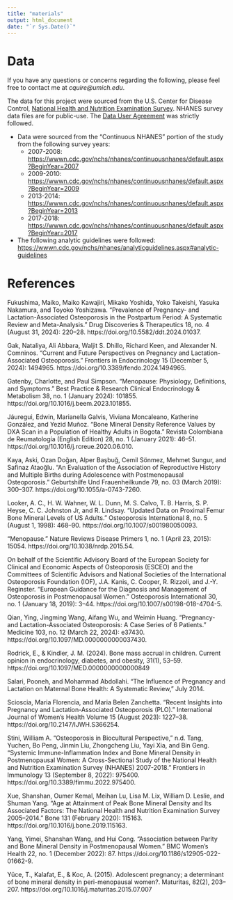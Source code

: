 ```yaml
---
title: "materials"
output: html_document
date: "`r Sys.Date()`"
---
```


# Data

If you have any questions or concerns regarding the following, please feel free to contact me at *cquire@umich.edu*.

The data for this project were sourced from the U.S. Center for Disease Control, [National Health and Nutrition Examination Survey](<https://wwwn.cdc.gov/nchs/nhanes/Default.aspx>). NHANES survey data files are for public-use. The [Data User Agreement](<https://www.cdc.gov/nchs/policy/data-user-agreement.html#cdc_generic_section_2-terms-and-conditions>) was strictly followed.

-   Data were sourced from the "Continuous NHANES" portion of the study from the following survey years:
    -   2007-2008: <https://wwwn.cdc.gov/nchs/nhanes/continuousnhanes/default.aspx?BeginYear=2007>
    -   2009-2010: <https://wwwn.cdc.gov/nchs/nhanes/continuousnhanes/default.aspx?BeginYear=2009> 
    -   2013-2014: <https://wwwn.cdc.gov/nchs/nhanes/continuousnhanes/default.aspx?BeginYear=2013>
    -   2017-2018: <https://wwwn.cdc.gov/nchs/nhanes/continuousnhanes/default.aspx?BeginYear=2017>

-   The following analytic guidelines were followed: <https://wwwn.cdc.gov/nchs/nhanes/analyticguidelines.aspx#analytic-guidelines>

# References

Fukushima, Maiko, Maiko Kawajiri, Mikako Yoshida, Yoko Takeishi, Yasuka Nakamura, and Toyoko Yoshizawa. “Prevalence of Pregnancy- and Lactation-Associated Osteoporosis in the Postpartum Period: A Systematic Review and Meta-Analysis.” Drug Discoveries & Therapeutics 18, no. 4 (August 31, 2024): 220–28. https://doi.org/10.5582/ddt.2024.01037.

Gak, Nataliya, Ali Abbara, Waljit S. Dhillo, Richard Keen, and Alexander N. Comninos. “Current and Future Perspectives on Pregnancy and Lactation-Associated Osteoporosis.” Frontiers in Endocrinology 15 (December 5, 2024): 1494965. https://doi.org/10.3389/fendo.2024.1494965.

Gatenby, Charlotte, and Paul Simpson. “Menopause: Physiology, Definitions, and Symptoms.” Best Practice & Research Clinical Endocrinology & Metabolism 38, no. 1 (January 2024): 101855. https://doi.org/10.1016/j.beem.2023.101855.

Jáuregui, Edwin, Marianella Galvis, Viviana Moncaleano, Katherine González, and Yezid Muñoz. “Bone Mineral Density Reference Values by DXA Scan in a Population of Healthy Adults in Bogota.” Revista Colombiana de Reumatología (English Edition) 28, no. 1 (January 2021): 46–51. https://doi.org/10.1016/j.rcreue.2020.06.010.

Kaya, Aski, Ozan Doğan, Alper Başbuğ, Cemil Sönmez, Mehmet Sungur, and Safinaz Ataoğlu. “An Evaluation of the Association of Reproductive History and Multiple Births during Adolescence with Postmenopausal Osteoporosis.” Geburtshilfe Und Frauenheilkunde 79, no. 03 (March 2019): 300–307. https://doi.org/10.1055/a-0743-7260.

Looker, A. C., H. W. Wahner, W. L. Dunn, M. S. Calvo, T. B. Harris, S. P. Heyse, C. C. Johnston Jr, and R. Lindsay. “Updated Data on Proximal Femur Bone Mineral Levels of US Adults.” Osteoporosis International 8, no. 5 (August 1, 1998): 468–90. https://doi.org/10.1007/s001980050093.

“Menopause.” Nature Reviews Disease Primers 1, no. 1 (April 23, 2015): 15054. https://doi.org/10.1038/nrdp.2015.54.

On behalf of the Scientific Advisory Board of the European Society for Clinical and Economic Aspects of Osteoporosis (ESCEO) and the Committees of Scientific Advisors and National Societies of the International Osteoporosis Foundation (IOF), J.A. Kanis, C. Cooper, R. Rizzoli, and J.-Y. Reginster. “European Guidance for the Diagnosis and Management of Osteoporosis in Postmenopausal Women.” Osteoporosis International 30, no. 1 (January 18, 2019): 3–44. https://doi.org/10.1007/s00198-018-4704-5.

Qian, Ying, Jingming Wang, Aifang Wu, and Weimin Huang. “Pregnancy- and Lactation-Associated Osteoporosis: A Case Series of 6 Patients.” Medicine 103, no. 12 (March 22, 2024): e37430. https://doi.org/10.1097/MD.0000000000037430.

Rodrick, E., & Kindler, J. M. (2024). Bone mass accrual in children. Current opinion in endocrinology, diabetes, and obesity, 31(1), 53–59. https://doi.org/10.1097/MED.0000000000000849 

Salari, Pooneh, and Mohammad Abdollahi. “The Influence of Pregnancy and Lactation on Maternal Bone Health: A Systematic Review,” July 2014.

Scioscia, Maria Florencia, and Maria Belen Zanchetta. “Recent Insights into Pregnancy and Lactation-Associated Osteoporosis (PLO).” International Journal of Women’s Health Volume 15 (August 2023): 1227–38. https://doi.org/10.2147/IJWH.S366254.

Stini, William A. “Osteoporosis in Biocultural Perspective,” n.d.
Tang, Yuchen, Bo Peng, Jinmin Liu, Zhongcheng Liu, Yayi Xia, and Bin Geng. “Systemic Immune-Inflammation Index and Bone Mineral Density in Postmenopausal Women: A Cross-Sectional Study of the National Health and Nutrition Examination Survey (NHANES) 2007-2018.” Frontiers in Immunology 13 (September 8, 2022): 975400. https://doi.org/10.3389/fimmu.2022.975400.

Xue, Shanshan, Oumer Kemal, Meihan Lu, Lisa M. Lix, William D. Leslie, and Shuman Yang. “Age at Attainment of Peak Bone Mineral Density and Its Associated Factors: The National Health and Nutrition Examination Survey 2005–2014.” Bone 131 (February 2020): 115163. https://doi.org/10.1016/j.bone.2019.115163.

Yang, Yimei, Shanshan Wang, and Hui Cong. “Association between Parity and Bone Mineral Density in Postmenopausal Women.” BMC Women’s Health 22, no. 1 (December 2022): 87. https://doi.org/10.1186/s12905-022-01662-9.

Yüce, T., Kalafat, E., & Koc, A. (2015). Adolescent pregnancy; a determinant of bone mineral density in peri-menopausal women?. Maturitas, 82(2), 203–207. https://doi.org/10.1016/j.maturitas.2015.07.007 
